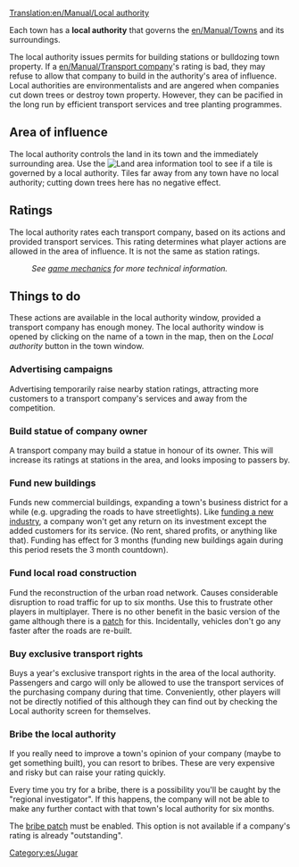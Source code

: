 [[Translation:en/Manual/Local authority]]
{{es/Traducción|en/Manual/Local authority|0}}

Each town has a '''local authority''' that governs the [[en/Manual/Towns]] and its surroundings.  

The local authority issues permits for building stations or bulldozing town property. If a [[en/Manual/Transport company]]'s rating is bad, they may refuse to allow that company to build in the authority's area of influence. Local authorities are environmentalists and are angered when companies cut down trees or destroy town property. However, they can be pacified in the long run by efficient transport services and tree planting programmes.

==Area of influence==
The local authority controls the land in its town and the immediately surrounding area.  Use the [[File:en/Manual/Manual html 51cda05b.png|Land area information]] tool to see if a tile is governed by a local authority.  Tiles far away from any town have no local authority; cutting down trees here has no negative effect.

==Ratings==
The local authority rates each transport company, based on its actions and provided transport services.  This rating determines what player actions are allowed in the area of influence.  It is not the same as station ratings.
:''See [[en/Manual/Game Mechanics/Main Page#local-authority-rating|game mechanics]] for more technical information.''

==Things to do==
These actions are available in the local authority window, provided a transport company has enough money. The local authority window is opened by clicking on the name of a town in the map, then on the ''Local authority'' button in the town window.

===Advertising campaigns===
Advertising temporarily raise nearby station ratings, attracting more customers to a transport company's services and away from the competition.

===Build statue of company owner===
A transport company may build a statue in honour of its owner. This will increase its ratings at stations in the area, and looks imposing to passers by.

===Fund new buildings===
Funds new commercial buildings, expanding a town's business district for a while (e.g. upgrading the roads to have streetlights). Like [[en/Manual/Industries#prospecting-new-industries|funding a new industry]], a company won't get any return on its investment except the added customers for its service. (No rent, shared profits, or anything like that). Funding has effect for 3 months (funding new buildings again during this period resets the 3 month countdown).

===Fund local road construction===
Fund the reconstruction of the urban road network. Causes considerable disruption to road traffic for up to six months. Use this to frustrate other players in multiplayer. There is no other benefit in the basic version of the game although there is a [[en/Archive/Manual/Settings/Remove absurd road-elements during the road construction|patch]] for this. Incidentally, vehicles don't go any faster after the roads are re-built.

===Buy exclusive transport rights===
Buys a year's exclusive transport rights in the area of the local authority. Passengers and cargo will only be allowed to use the transport services of the purchasing company during that time.  Conveniently, other players will not be directly notified of this although they can find out by checking the Local authority screen for themselves.

===Bribe the local authority===
If you really need to improve a town's opinion of your company (maybe to get something built), you can resort to bribes.  These are very expensive and risky but can raise your rating quickly. 

Every time you try for a bribe, there is a possibility you'll be caught by the "regional investigator". If this happens, the company will not be able to make any further contact with that town's local authority for six months. 

The [[en/Archive/Manual/Settings/Bribe authority|bribe patch]] must be enabled. This option is not available if a company's rating is already "outstanding".

[[Category:es/Jugar]]